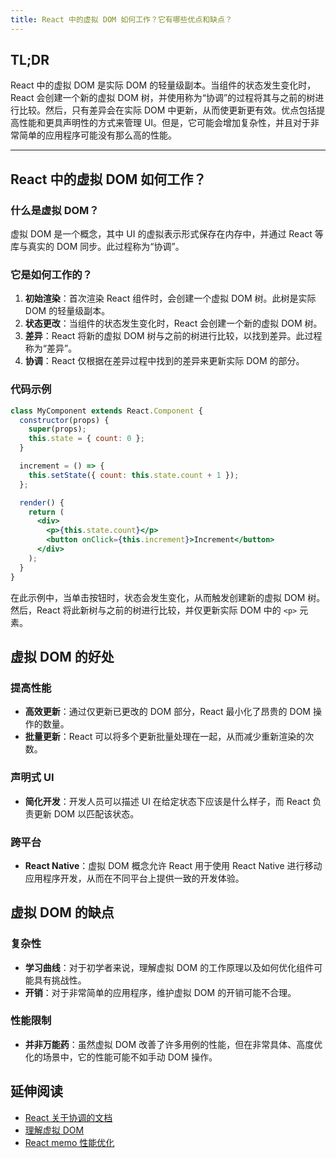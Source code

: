 ```yaml
---
title: React 中的虚拟 DOM 如何工作？它有哪些优点和缺点？
---
```


## TL;DR

React 中的虚拟 DOM 是实际 DOM 的轻量级副本。当组件的状态发生变化时，React 会创建一个新的虚拟 DOM 树，并使用称为“协调”的过程将其与之前的树进行比较。然后，只有差异会在实际 DOM 中更新，从而使更新更有效。优点包括提高性能和更具声明性的方式来管理 UI。但是，它可能会增加复杂性，并且对于非常简单的应用程序可能没有那么高的性能。

***

## React 中的虚拟 DOM 如何工作？

### 什么是虚拟 DOM？

虚拟 DOM 是一个概念，其中 UI 的虚拟表示形式保存在内存中，并通过 React 等库与真实的 DOM 同步。此过程称为“协调”。

### 它是如何工作的？

1. **初始渲染**：首次渲染 React 组件时，会创建一个虚拟 DOM 树。此树是实际 DOM 的轻量级副本。
2. **状态更改**：当组件的状态发生变化时，React 会创建一个新的虚拟 DOM 树。
3. **差异**：React 将新的虚拟 DOM 树与之前的树进行比较，以找到差异。此过程称为“差异”。
4. **协调**：React 仅根据在差异过程中找到的差异来更新实际 DOM 的部分。

### 代码示例

```jsx
class MyComponent extends React.Component {
  constructor(props) {
    super(props);
    this.state = { count: 0 };
  }

  increment = () => {
    this.setState({ count: this.state.count + 1 });
  };

  render() {
    return (
      <div>
        <p>{this.state.count}</p>
        <button onClick={this.increment}>Increment</button>
      </div>
    );
  }
}
```

在此示例中，当单击按钮时，状态会发生变化，从而触发创建新的虚拟 DOM 树。然后，React 将此新树与之前的树进行比较，并仅更新实际 DOM 中的 `<p>` 元素。

## 虚拟 DOM 的好处

### 提高性能

* **高效更新**：通过仅更新已更改的 DOM 部分，React 最小化了昂贵的 DOM 操作的数量。
* **批量更新**：React 可以将多个更新批量处理在一起，从而减少重新渲染的次数。

### 声明式 UI

* **简化开发**：开发人员可以描述 UI 在给定状态下应该是什么样子，而 React 负责更新 DOM 以匹配该状态。

### 跨平台

* **React Native**：虚拟 DOM 概念允许 React 用于使用 React Native 进行移动应用程序开发，从而在不同平台上提供一致的开发体验。

## 虚拟 DOM 的缺点

### 复杂性

* **学习曲线**：对于初学者来说，理解虚拟 DOM 的工作原理以及如何优化组件可能具有挑战性。
* **开销**：对于非常简单的应用程序，维护虚拟 DOM 的开销可能不合理。

### 性能限制

* **并非万能药**：虽然虚拟 DOM 改善了许多用例的性能，但在非常具体、高度优化的场景中，它的性能可能不如手动 DOM 操作。

## 延伸阅读

* [React 关于协调的文档](https://react.dev/learn/preserving-and-resetting-state)
* [理解虚拟 DOM](https://medium.com/@deathmood/how-to-write-your-own-virtual-dom-ee74acc13060)
* [React memo 性能优化](https://react.dev/reference/react/memo#skipping-re-rendering-when-props-are-unchanged)
